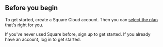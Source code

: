 ## Before you begin
To get started, create a Square Cloud account. Then you can [select the plan](https://squarecloud.app/plans) that's right for you.

<CardGroup>
  <Card
    title="Sign Up"
    icon="user-plus"
    href="https://squarecloud.app/login"
    color="#95979b"
  >
    If you've never used Square before, sign up to get started.
  </Card>
  <Card 
    title="Log in"
    icon="right-to-bracket"
    href="https://squarecloud.app/login"
    color="#95979b"
  >
    If you already have an account, log in to get started.
  </Card>
</CardGroup>